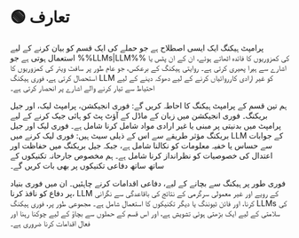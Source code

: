 
# 🟢 تعارف

پرامپٹ ہیکنگ ایک ایسی اصطلاح ہے جو حملے کی ایک قسم کو بیان کرنے کے لیے استعمال ہوتی ہے جو %%LLMs|LLM%% کی کمزوریوں کا فائدہ اٹھاتے ہوئے، ان کے ان پٹس یا اشارے سے ہیرا پھیری کرتی ہے۔ روایتی ہیکنگ کے برعکس، جو عام طور پر سافٹ ویئر کی کمزوریوں کا استحصال کرتی ہے، فوری ہیکنگ LLM کو غیر ارادی کارروائیاں کرنے کے لیے دھوکہ دینے کے لیے احتیاط سے تیار کرنے والے اشارے پر انحصار کرتی ہے۔

ہم تین قسم کے پرامپٹ ہیکنگ کا احاطہ کریں گے: فوری انجیکشن، پرامپٹ لیک، اور جیل بریکنگ۔ فوری انجیکشن میں زبان کے ماڈل کے آؤٹ پٹ کو ہائی جیک کرنے کے لیے پرامپٹ میں بدنیتی پر مبنی یا غیر ارادی مواد شامل کرنا شامل ہے۔ فوری لیک اور جیل بریکنگ مؤثر طریقے سے اس کے ذیلی سیٹ ہیں: فوری لیک کرنے میں LLM کے جوابات سے حساس یا خفیہ معلومات کو نکالنا شامل ہے، جبکہ جیل بریکنگ میں حفاظت اور اعتدال کی خصوصیات کو نظرانداز کرنا شامل ہے۔ ہم مخصوص جارحانہ تکنیکوں کے ساتھ ساتھ دفاعی تکنیکوں پر بھی بات کریں گے۔

فوری طور پر ہیکنگ سے بچانے کے لیے، دفاعی اقدامات کرنے چاہئیں۔ ان میں فوری بنیاد پر دفاع کو نافذ کرنا، LLM کے رویے اور غیر معمولی سرگرمی کے نتائج کی باقاعدگی سے نگرانی کرنا، اور فائن ٹیوننگ یا دیگر تکنیکوں کا استعمال شامل ہے۔ مجموعی طور پر، فوری ہیکنگ LLMs کی سلامتی کے لیے ایک بڑھتی ہوئی تشویش ہے، اور اس قسم کے حملوں سے بچاؤ کے لیے چوکنا رہنا اور فعال اقدامات کرنا ضروری ہے۔
